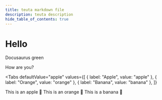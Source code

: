 ```yaml
---
title: teuta markdown file
description: teuta description
hide_table_of_contents: true
---
```



# Hello

<Highlight color="#25c2a0">Docusaurus green</Highlight>

How are you?

<Tabs
  defaultValue="apple"
  values={[
    { label: "Apple", value: "apple" },
    { label: "Orange", value: "orange" },
    { label: "Banana", value: "banana" },
  ]}
>
  <TabItem value="apple">This is an apple 🍎</TabItem>
  <TabItem value="orange">This is an orange 🍊</TabItem>
  <TabItem value="banana">This is a banana 🍌</TabItem>
</Tabs>
